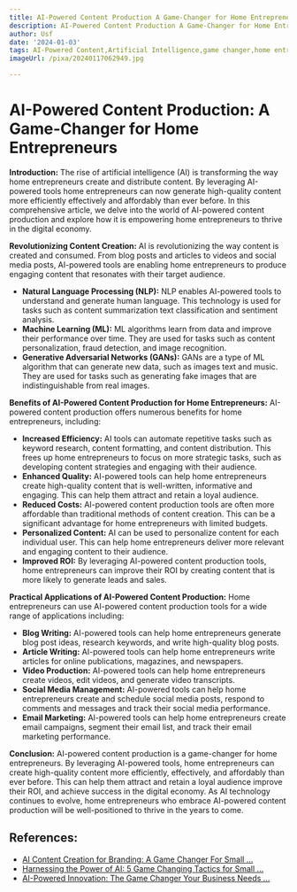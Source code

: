 ```yaml
---
title: AI-Powered Content Production A Game-Changer for Home Entrepreneurs
description: AI-Powered Content Production A Game-Changer for Home Entrepreneurs
author: Usf
date: '2024-01-03'
tags: AI-Powered Content,Artificial Intelligence,game changer,home entrepreneurs
imageUrl: /pixa/20240117062949.jpg

---
```

# AI-Powered  Content Production: A Game-Changer for Home Entrepreneurs

**Introduction:**
The rise of artificial intelligence (AI) is transforming the way home entrepreneurs create and distribute content. By leveraging AI-powered tools home entrepreneurs can now generate high-quality content more efficiently effectively and  affordably than ever before.  In this comprehensive article, we delve into the world of AI-powered  content production and explore how it  is empowering home entrepreneurs to thrive in the digital economy.

**Revolutionizing Content Creation:**
AI is revolutionizing the way content is  created and consumed.  From blog posts and articles to videos and social media posts, AI-powered tools  are enabling home entrepreneurs to produce engaging content that resonates  with their target audience.

* **Natural Language Processing (NLP):**  NLP enables AI-powered tools to understand and generate human language. This technology is used for  tasks such as content summarization text classification and sentiment analysis.
*  **Machine Learning (ML):** ML  algorithms learn from data and improve their performance over time. They are used for  tasks such as content personalization, fraud detection,  and image recognition.
* **Generative Adversarial Networks (GANs):** GANs are a type of ML algorithm that can generate  new data, such as images text and music. They are used for tasks such  as generating fake images that are indistinguishable from real images.

**Benefits of AI-Powered Content Production for Home Entrepreneurs:**
AI-powered content production offers numerous  benefits for home entrepreneurs, including:

*  **Increased Efficiency:** AI tools can automate  repetitive tasks such as keyword research, content formatting, and content distribution. This frees up home entrepreneurs to focus on more strategic tasks, such as developing content strategies and engaging with their audience.
* **Enhanced Quality:** AI-powered tools can help  home  entrepreneurs create high-quality content that  is well-written, informative and engaging.  This can help them attract and retain a loyal audience.
* **Reduced Costs:** AI-powered  content production tools are often more affordable than traditional methods of content  creation. This can be a  significant advantage for home entrepreneurs with limited budgets.
*  **Personalized Content:** AI can be  used to personalize content  for each individual user. This can help home entrepreneurs  deliver more relevant and engaging content to their audience.
* **Improved ROI:** By leveraging AI-powered content production tools, home entrepreneurs can improve their ROI  by creating content that is more  likely to  generate leads  and sales.

**Practical Applications of AI-Powered  Content Production:**
Home entrepreneurs can use AI-powered content production tools for a wide  range of applications  including:

* **Blog Writing:** AI-powered tools can help home entrepreneurs generate blog post ideas, research keywords, and write high-quality blog posts.
* **Article Writing:** AI-powered tools  can help home entrepreneurs write articles for online publications, magazines, and newspapers.
* **Video Production:**  AI-powered tools can help home entrepreneurs create videos, edit  videos, and generate video transcripts.
* **Social Media  Management:**  AI-powered tools  can help home entrepreneurs create and schedule  social media posts, respond to  comments and messages and track their  social media performance.
* **Email Marketing:** AI-powered tools can help home entrepreneurs create email campaigns,  segment their email list, and  track their email marketing  performance.

**Conclusion:**
AI-powered content production is a  game-changer for home entrepreneurs. By leveraging AI-powered tools, home entrepreneurs can create high-quality content more efficiently, effectively, and affordably than ever before. This can help them attract and retain a loyal audience improve their ROI, and achieve  success in the digital economy. As AI technology continues to evolve, home entrepreneurs who embrace AI-powered content production will be  well-positioned to thrive in the  years  to come.

## References:
- [AI Content Creation for Branding: A Game Changer For Small ...](https://mediamonk.ai/blog/ai-content-creation-for-branding/)
- [Harnessing the Power of AI: 5 Game Changing Tactics for Small ...](https://www.entrepreneur.com/leadership/harnessing-the-power-of-ai-5-game-changing-tactics-for/466673)
- [AI-Powered Innovation: The Game Changer Your Business Needs ...](https://jestor.com/blog/a-i/ai-powered-innovation-the-game-changer-your-business-needs-in-2023/)
